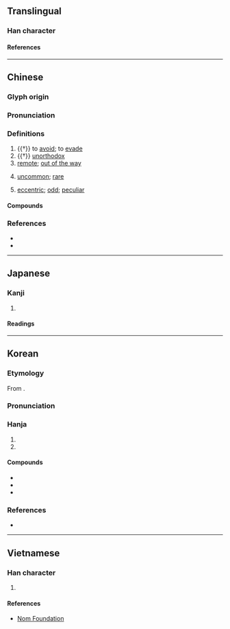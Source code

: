 {{character info}}
==Translingual==

===Han character===
{{Han char|rn=9|rad=人|as=13|sn=15|four=20241|canj=OSRJ|ids=⿰亻辟}}

====References====
{{Han ref|kx=0118.140|dkj=01166|dj=0250.240|hdz=10229.050|uh=50FB}}

----

==Chinese==
{{zh-forms|ss=辟|alt=𠈳,𠒱}}

===Glyph origin===
{{Han etym}}

===Pronunciation===
{{zh-pron
|m=pì
|c=pik1,bui6
|c_note=pik1 - colloquial; bui6 - variant
|mn=phiah/qz:phiak/tw,xm,zz:phek
|mn_note=phiah - vernacular; phiak/phek - literary
|mc=y
|oc=y
|cat=v
}}

===Definitions===
{{zh-hanzi}}

# {{†}} to [[avoid]]; to [[evade]]
# {{†}} [[unorthodox]]
# [[remote]]; [[out of the way]]
#: {{zh-x|偏僻|remote; out of the way}}
#: {{zh-x|荒僻|desolate}}
# [[uncommon]]; [[rare]]
#: {{zh-x|生僻|uncommon; rare (characters, words, etc.)}}
#: {{zh-x|僻字|rare characters}}
# [[eccentric]]; [[odd]]; [[peculiar]]
#: {{zh-x|孤僻|peculiar; eccentric}}

====Compounds====
{{zh-der|乖僻|偏僻|僻事|僻儒|僻典|僻地|僻壤|僻壤窮鄉|僻巷|僻格剌子|僻淨|僻然|僻處|僻處一方|僻見|僻路|僻道|僻遠|僻陋|僻靜|冷僻|孤僻|怪僻|摘僻|放誕詭僻|生僻|窮山僻壤|窮鄉僻壤|荒僻|邪僻|鄉僻|靜僻}}

===References===
* {{R:twedu|A00247}}
* {{R:yue:Hanzi}}

----

==Japanese==

===Kanji===
{{ja-kanji|grade=|rs=人13}}

# {{rfdef|ja|sort=人13}}

====Readings====
{{ja-readings
|on=へき, ひ, へい
|kun=ひが-む
}}

----

==Korean==

===Etymology===
From {{der|ko|ltc|-}} {{ltc-l|僻}}. {{hanja-sinjeung|벽|pyek}}

===Pronunciation===
{{ko-hanja-pron|벽}}

===Hanja===
{{ko-hanja-search}}
{{ko-hanja|후미지다|후미질|벽}}

# {{hanja form of|벽|[[remote]]; [[out of the way]]}}
# {{hanja form of|벽|[[uncommon]]; [[rare]]}}

====Compounds====
{{der-top3|Compounds}}
* {{ko-l|벽자|a [[rare]] [[Chinese character]]|僻字}}
* {{ko-l|괴벽|乖僻}}
* {{ko-l|벽지|僻地}}
{{der-bottom}}

===References===
* {{R:hanjadoc|564}}

----

==Vietnamese==

===Han character===
{{vi-readings|rs=人13|reading=[[tịch]]}}

# {{rfdef|vi|sort=人13}}

====References====
* [http://nomfoundation.org/common/nom_details.php?codepoint=50FB Nom Foundation]